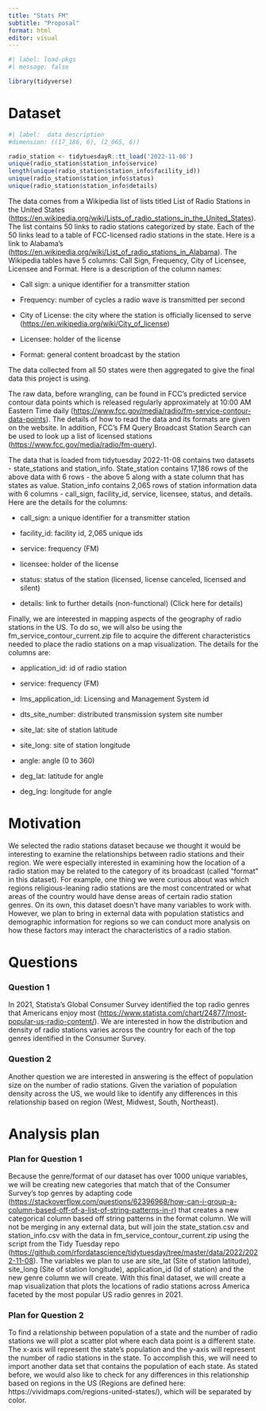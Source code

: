 ```yaml
---
title: "Stats FM"
subtitle: "Proposal"
format: html
editor: visual
---
```


```r
#| label: load-pkgs
#| message: false

library(tidyverse)
```

# Dataset

```r
#| label:  data description
#dimension: ((17_186, 6), (2_065, 6))

radio_station <- tidytuesdayR::tt_load('2022-11-08')
unique(radio_station$station_info$service)
length(unique(radio_station$station_info$facility_id))
unique(radio_station$station_info$status)
unique(radio_station$station_info$details)
```

The data comes from a Wikipedia list of lists titled ​​List of Radio Stations in the United States (<https://en.wikipedia.org/wiki/Lists_of_radio_stations_in_the_United_States>). The list contains 50 links to radio stations categorized by state. Each of the 50 links lead to a table of FCC-licensed radio stations in the state. Here is a link to Alabama's (<https://en.wikipedia.org/wiki/List_of_radio_stations_in_Alabama>). The Wikipedia tables have 5 columns: Call Sign, Frequency, City of Licensee, Licensee and Format. Here is a description of the column names:

-   Call sign: a unique identifier for a transmitter station

-   Frequency: number of cycles a radio wave is transmitted per second

-   City of License: the city where the station is officially licensed to serve (<https://en.wikipedia.org/wiki/City_of_license>)

-   Licensee: holder of the license

-   Format: general content broadcast by the station

The data collected from all 50 states were then aggregated to give the final data this project is using.

The raw data, before wrangling, can be found in FCC's predicted service contour data points which is released regularly approximately at 10:00 AM Eastern Time daily (<https://www.fcc.gov/media/radio/fm-service-contour-data-points>). The details of how to read the data and its formats are given on the website. In addition, FCC's FM Query Broadcast Station Search can be used to look up a list of licensed stations (<https://www.fcc.gov/media/radio/fm-query>).

The data that is loaded from tidytuesday 2022-11-08 contains two datasets - state_stations and station_info. State_station contains 17,186 rows of the above data with 6 rows - the above 5 along with a state column that has states as value. Station_info contains 2,065 rows of station information data with 6 columns - call_sign, facility_id, service, licensee, status, and details. Here are the details for the columns:

-   call_sign: a unique identifier for a transmitter station

-   facility_id: facility id, 2,065 unique ids

-   service: frequency (FM)

-   licensee: holder of the license

-   status: status of the station (licensed, license canceled, licensed and silent)

-   details: link to further details (non-functional) (Click here for details)

Finally, we are interested in mapping aspects of the geography of radio stations in the US. To do so, we will also be using the fm_service_contour_current.zip file to acquire the different characteristics needed to place the radio stations on a map visualization. The details for the columns are:

-   application_id: id of radio station

-   service: frequency (FM)

-   lms_application_id: Licensing and Management System id

-   dts_site_number: distributed transmission system site number

-   site_lat: site of station latitude

-   site_long: site of station longitude

-   angle: angle (0 to 360)

-   deg_lat: latitude for angle

-   deg_lng: longitude for angle

# Motivation

We selected the radio stations dataset because we thought it would be interesting to examine the relationships between radio stations and their region. We were especially interested in examining how the location of a radio station may be related to the category of its broadcast (called "format" in this dataset). For example, one thing we were curious about was which regions religious-leaning radio stations are the most concentrated or what areas of the country would have dense areas of certain radio station genres. On its own, this dataset doesn't have many variables to work with. However, we plan to bring in external data with population statistics and demographic information for regions so we can conduct more analysis on how these factors may interact the characteristics of a radio station.

# Questions

### Question 1

In 2021, Statista's Global Consumer Survey identified the top radio genres that Americans enjoy most (<https://www.statista.com/chart/24877/most-popular-us-radio-content/>). We are interested in how the distribution and density of radio stations varies across the country for each of the top genres identified in the Consumer Survey.

### Question 2

Another question we are interested in answering is the effect of population size on the number of radio stations. Given the variation of population density across the US, we would like to identify any differences in this relationship based on region (West, Midwest, South, Northeast).  

# Analysis plan

### Plan for Question 1

Because the genre/format of our dataset has over 1000 unique variables, we will be creating new categories that match that of the Consumer Survey's top genres by adapting code (<https://stackoverflow.com/questions/62396968/how-can-i-group-a-column-based-off-of-a-list-of-string-patterns-in-r>) that creates a new categorical column based off string patterns in the format column. We will not be merging in any external data, but will join the state_station.csv and station_info.csv with the data in fm_service_contour_current.zip using the script from the Tidy Tuesday repo (<https://github.com/rfordatascience/tidytuesday/tree/master/data/2022/2022-11-08>). The variables we plan to use are site_lat (Site of station latitude), site_long (Site of station longitude), application_id (Id of station) and the new genre column we will create. With this final dataset, we will create a map visualization that plots the locations of radio stations across America faceted by the most popular US radio genres in 2021.

### Plan for Question 2

To find a relationship between population of a state and the number of radio stations we will plot a scatter plot where each data point is a different state. The x-axis will represent the state’s population and the y-axis will represent the number of radio stations in the state. To accomplish this, we will need to import another data set that contains the population of each state. As stated before, we would also like to check for any differences in this relationship based on regions in the US (Regions are defined here: https://vividmaps.com/regions-united-states/), which will be separated by color.

